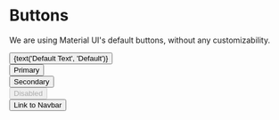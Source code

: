 

<Meta title="Chapter/Button" component={Button} decorators={[withKnobs]} />

# Buttons

We are using Material UI's default buttons, without any customizability.

<Preview className="custom-preview">
  <Story name="basic">
    <GridContainer cols={5}>
      <div>
      <Button onClick={action('Default Clicked')} variant="contained">{text('Default Text', 'Default')}</Button>
      </div>
      <div>
      <Button onClick={action('Primary Clicked')} variant="contained" color="primary">
        Primary
      </Button>
      </div>
      <div>
      <Button onClick={action('Secondary Clicked')} variant="contained" color="secondary">
        Secondary
      </Button>
      </div>
      <div>
      <Button variant="contained" disabled>
        Disabled
      </Button>
      </div>
      <div>
      <Button variant="contained" color="primary" href={'/?path=/story/chapter-navbar--basic'}>
        Link to Navbar
      </Button>
      </div>
    </GridContainer>
  </Story>
</Preview>
